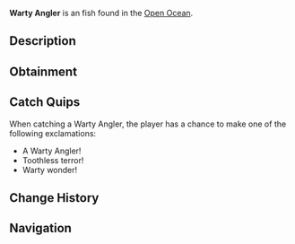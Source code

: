 {{FishInfobox
|image          = Warty Angler.png
|rarity         = Uncommon
|sea            = Second Sea
|location       = [[Open Ocean]]
|sublocation    = 
|sources        = Fishing Rod
|radar_location = 
|prog_speed     = +16
|xp             = 52
|weather        = Foggy
|time           = Night
|season         = Autumn
|bait           = Crystal Bananas
|base_weight    = 28
|base_value     = 105
|weight_range   = 23
|base_chance    = 107
|base_resil     = 62
}}
'''Warty Angler''' is an {{Rarity|Uncommon}} fish found in the [[Open Ocean]].

== Description ==
{{Description|A black angler with a wide, toothless mouth, luring prey with warty charm.|Bestiary Entry}}

== Obtainment ==
{{Description|It gapes where the fog rolls thick.|Bestiary Hint}}
{{Fish Availability|
Apex Fish Hunt/Apex Leviathan
Narwhal Hunt/Beluga/Second Sea
Narwhal Hunt/Magician Narwhal/Second Sea
Narwhal Hunt/Narwhal/Second Sea
Open Ocean
Open Ocean/Sea Leviathan
|top_rods      = 
Training Rod\248950.08\NaN;
Flimsy Rod\234512.62\181546.09;
Free Spirit Rod\158852.9\126300.33;
Azure Of Lagoon\140490.46\135584.1;
Trident Rod\138221.6\124552.2;
Plastic Rod\124547.54\99641.58;
Carrot Rod\133192.81\130112.56;
Leviathan's Fang Rod\138054.65\129599.07;
Firefly Rod\126158.77\127477.05;
Fischer's Rod\123905.49\99537.45;
Astralhook Rod\134621.25\45680.9;
Verdant Shear Rod\126129.81\120909.81;
Blazebringer Rod\123475.18\117033.95;
No-Life Rod\114554.84\107417.9;
Ethereal Prism Rod\106838.69\102607.79;
Seraphic Rod\106641.85\95980.18;
Challenger's Rod\103547.62\96523.58;
Depthseeker Rod\103200.41\100584.29;
Rod Of The Forgotten Fang\102373.64\92464.94;
Avalanche Rod\102191.42\99780.2;
Rod Of The Exalted One\101695.88\93824.01;
Volcanic Rod\101473.64\96796.08;
Zeus Rod\101084.53\96424.92;
Rod Of The Depths\100994.9\92305.81;
Steady Rod\83478.35\80830.29
|recommended   = Free Spirit Rod
}}

== Catch Quips ==
When catching a Warty Angler, the player has a chance to make one of the following exclamations:
* A Warty Angler!
* Toothless terror!
* Warty wonder!

== Change History ==
{{Change History|{{subst:Current Version}}}}

== Navigation ==
{{Fish Navbox|Open Ocean}}